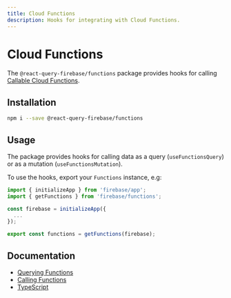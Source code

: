 ```yaml
---
title: Cloud Functions
description: Hooks for integrating with Cloud Functions.
---
```


# Cloud Functions

The `@react-query-firebase/functions` package provides hooks for calling [Callable Cloud Functions](https://firebase.google.com/docs/functions).

## Installation

```bash
npm i --save @react-query-firebase/functions
```

## Usage

The package provides hooks for calling data as a query (`useFunctionsQuery`) or as a mutation (`useFunctionsMutation`).

To use the hooks, export your `Functions` instance, e.g:

```js
import { initializeApp } from 'firebase/app';
import { getFunctions } from 'firebase/functions';

const firebase = initializeApp({
  ...
});

export const functions = getFunctions(firebase);
```

## Documentation

- [Querying Functions](/functions/querying)
- [Calling Functions](/functions/calling)
- [TypeScript](/functions/typescript)
